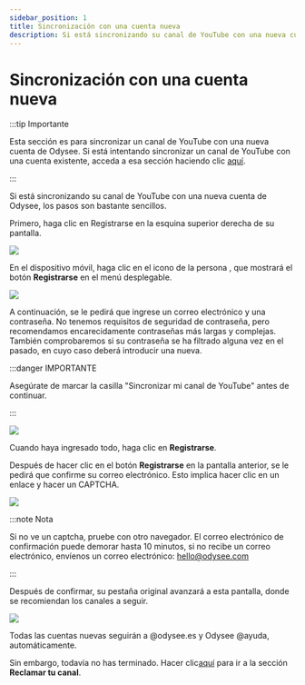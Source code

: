 ---
sidebar_position: 1
title: Sincronización con una cuenta nueva
description: Si está sincronizando su canal de YouTube con una nueva cuenta de Odysee, los pasos son bastante sencillos.
---

# Sincronización con una cuenta nueva

:::tip Importante

Esta sección es para sincronizar un canal de YouTube con una nueva cuenta de Odysee. Si está intentando sincronizar un canal de YouTube con una cuenta existente, acceda a esa sección haciendo clic [aquí](https://help.odysee.tv/es/category-syncprogram/category-walkthrough/existingaccounts).

:::

Si está sincronizando su canal de YouTube con una nueva cuenta de Odysee, los pasos son bastante sencillos.

Primero, haga clic en <PrimaryOdyseeButton url="https://odysee.com/$/signup">Registrarse</PrimaryOdyseeButton> en la esquina superior derecha de su pantalla.

![](/img/es/image_31.png)

En el dispositivo móvil, haga clic en el icono de la persona <OdyseeButtonRound ><OdyseeIcon type="person"/></OdyseeButtonRound>, que mostrará el botón **Registrarse** en el menú desplegable.

![](/img/es/image_32.png)

A continuación, se le pedirá que ingrese un correo electrónico y una contraseña. No tenemos requisitos de seguridad de contraseña, pero recomendamos encarecidamente contraseñas más largas y complejas. También comprobaremos si su contraseña se ha filtrado alguna vez en el pasado, en cuyo caso deberá introducir una nueva.

:::danger IMPORTANTE

Asegúrate de marcar la casilla "Sincronizar mi canal de YouTube" antes de continuar.

:::

![](/img/es/image_33.png)

Cuando haya ingresado todo, haga clic en **Registrarse**.

Después de hacer clic en el botón **Registrarse** en la pantalla anterior, se le pedirá que confirme su correo electrónico. Esto implica hacer clic en un enlace y hacer un CAPTCHA.

![](/img/es/image_34.png)

:::note Nota

Si no ve un captcha, pruebe con otro navegador. El correo electrónico de confirmación puede demorar hasta 10 minutos, si no recibe un correo electrónico, envíenos un correo electrónico: hello@odysee.com

:::

Después de confirmar, su pestaña original avanzará a esta pantalla, donde se recomiendan los canales a seguir.

![](/img/es/image_35.png)

Todas las cuentas nuevas seguirán a @odysee.es y Odysee @ayuda, automáticamente.

Sin embargo, todavía no has terminado. Hacer clic[aquí](https://help.odysee.tv/es/category-syncprogram/category-walkthrough/claimingyourchannel) para ir a la sección **Reclamar tu canal**.